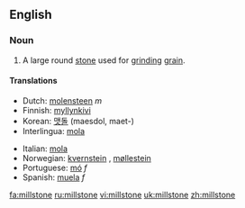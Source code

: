 ==English==
===Noun===
{{en-noun}}

# A large round [[stone]] used for [[grind]]ing [[grain]].

====Translations====
{{top}}
*Dutch: [[molensteen]] ''m''
*Finnish: [[myllynkivi]]
*Korean: [[맷돌]] (maesdol, maet-)
*Interlingua: [[mola]]
{{mid}}
*Italian: [[mola]] {{f}}
*Norwegian: [[kvernstein]] {{m}}, [[møllestein]] {{m}}
*Portuguese: [[mó]] ''f''
*Spanish: [[muela]] ''f''
{{bottom}}

[[fa:millstone]]
[[ru:millstone]]
[[vi:millstone]]
[[uk:millstone]]
[[zh:millstone]]